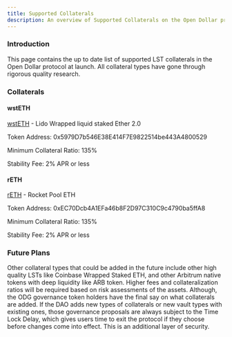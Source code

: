 ```yaml
---
title: Supported Collaterals
description: An overview of Supported Collaterals on the Open Dollar protocol.
---
```


### Introduction

This page contains the up to date list of supported LST collaterals in the Open Dollar protocol at launch. All collateral types have gone through rigorous quality research.

### Collaterals

#### wstETH 

[wstETH](https://arbiscan.io/token/0x5979D7b546E38E414F7E9822514be443A4800529) - Lido Wrapped liquid staked Ether 2.0

Token Address: 0x5979D7b546E38E414F7E9822514be443A4800529

Minimum Collateral Ratio: 135%

Stability Fee: 2% APR or less

#### rETH
[rETH](https://arbiscan.io/token/0xec70dcb4a1efa46b8f2d97c310c9c4790ba5ffa8) - Rocket Pool ETH

Token Address: 0xEC70Dcb4A1EFa46b8F2D97C310C9c4790ba5ffA8

Minimum Collateral Ratio: 135%

Stability Fee: 2% APR or less

### Future Plans

Other collateral types that could be added in the future include other high quality LSTs like Coinbase Wrapped Staked ETH, and other Arbitrum native tokens with deep liquidity like ARB token.
Higher fees and collateralization ratios will be required based on risk assessments of the assets. Although, the ODG governance token holders have the final say on what collaterals are added. If the DAO adds new types of collaterals or new vault types with existing ones, those governance proposals are always subject to the Time Lock Delay, which gives users time to exit the protocol if they choose before changes come into effect. This is an additional layer of security. 
